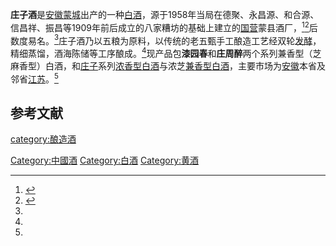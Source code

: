 {{Unreliable sources|time=2021-04-11T07:06:53+00:00}}
'''庄子酒'''是[[安徽|安徽]][[蒙城|蒙城]]出产的一种[[中国烧酒|白酒]]，源于1958年当局在德聚、永昌源、和合源、信昌祥、振昌等1909年前后成立的八家糟坊的基础上建立的[[国营|国营]]蒙县酒厂，<ref name=js1>{{cite web|url=http://www.zhzg-cctv.cn/zhihuiwulian/zhihuishangquan/2020-01-17/1642.html |title=遐迩闻名的安徽庄子道酒业有限公司|language=Zh-hans|date=2020-01-07}}</ref><ref name=js2>{{cite web|url=https://cj.sina.com.cn/articles/view/2728995933/a2a92c5d00100f8ei |title=“同心同行，共创共赢”安徽庄子道酒业进入“亿元”冲关期|language=Zh-hans|date=2019-04-09}}</ref>后数度易名。<ref name=js1/>庄子酒乃以五粮为原料，以传统的老五甄手工酿造工艺经双轮[[发酵|发酵]]，精细蒸馏，酒海陈储等工序酿成。<ref name=js1/>现产品包'''漆园春'''和'''庄周醉'''两个系列兼香型（芝麻香型）白酒，和[[庄子|庄子]]系列[[浓香型白酒|浓香型白酒]]与浓芝[[兼香型白酒|兼香型白酒]]，主要市场为[[安徽|安徽]]本省及邻省[[江苏|江苏]]。<ref name=js2/>

==参考文献==
{{reflist}}
{{饮料小作品}}
{{中華酒文化}}

[[category:酿造酒|category:酿造酒]]
[[Category:中國酒|Category:中國酒]]
[[Category:白酒|Category:白酒]]
[[Category:黄酒|Category:黄酒]]